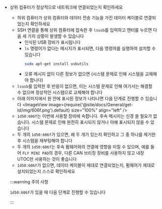 * 상위 컴퓨터가 정상적으로 네트워크에 연결되었는지 확인하세요
     * 하위 컴퓨터가 상위 컴퓨터와 데이터 전송 기능을 가진 데이터 케이블로 연결되었는지 확인하세요
     * SSH 연결을 통해 상위 컴퓨터에 접속한 후 `lsusb`를 입력하고 엔터를 누르면 다음 세 가지 상황이 발생할 수 있습니다
         * 인식된 USB 장비가 표시됩니다
         * `ls` 명령어가 없다는 메시지가 표시되면, 다음 명령어를 실행하여 설치할 수 있습니다
             ```bash
             sudo apt-get install usbutils
             ```
         * 오류 메시지 없이 다른 정보가 없으면 (시스템 문제로 인해 시스템을 교체해야 합니다)
     * `lsusb`를 입력한 후 반응이 없으면, 이는 시스템 문제로 인해 여기서는 해결할 수 없으며 정상적인 시스템으로 교체해야 합니다
     * 아래 이미지에서 원 안에 표시된 정보가 나타나면 다음 단계로 진행할 수 있습니다
         <ImageView image={require('@site/docs/General/get-id/img/606f.png').default} size="100%" align="left" />
     * `1d50:606f`는 이번에 사용할 장비에 속합니다. 후속 메시지는 신경 쓸 필요가 없습니다. 시스템 문제로 인해 완전히 표시되지 않거나 아예 표시되지 않을 수 있습니다
     * 두 개의 `1d50:606f`가 있으면, 왜 두 개가 있는지 확인하고 그 중 하나를 제거한 후 시스템을 재부팅해야 합니다
     * 두 개의 `1d50:606f`는 후속 펌웨어와의 연결에 영향을 미칠 수 있으며, 예를 들어 `FLY MINI PAD`의 경우, 다른 CAN 브리징 장비를 사용하지 않고 내장 UTOC만 사용하는 것이 좋습니다
     * `1d50:606f`가 없으면, 데이터 케이블이 제대로 연결되었는지, 펌웨어가 제대로 설치되었는지 스스로 확인하세요

     :::warning 주의 사항

     `1d50:606f`가 있을 때 다음 단계로 진행할 수 있습니다

     :::